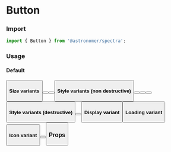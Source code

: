 

<Meta title="Components|Button" component={Button} />

# Button

### Import
```js
import { Button } from '@astronomer/spectra';
```

### Usage

#### Default
<Preview>
  <Story name="Default">
    <Button label="Click here" />
  </Story>
</Preview>

#### Size variants
<Preview>
  <Story name="Small">
    <Button label="Small" buttonSize="small" />
  </Story>
  <Story name="Medium">
    <Button label="Medium" />
  </Story>
  <Story name="Large">
    <Button label="Large" buttonSize="large" />
  </Story>
</Preview>

#### Style variants (non destructive)
<Preview>
  <Story name="Primary">
    <Button label="Primary" buttonStyle="primary" />
  </Story>
  <Story name="Primary Alt">
    <Button label="Primary Alt" buttonStyle="primaryAlt" />
  </Story>
  <Story name="Secondary">
    <Button label="Secondary" buttonStyle="secondary" />
  </Story>
  <Story name="Disabled">
    <Button label="Disabled" isDisabled />
  </Story>
</Preview>

#### Style variants (destructive)
<Preview>
  <Story name="Primary Destructive">
    <Button label="Primary Destructive" buttonStyle="primaryDestructive" />
  </Story>
  <Story name="Secondary Destructive">
    <Button label="Secondary Destructive" buttonStyle="secondaryDestructive" />
  </Story>
</Preview>

#### Display variant
<Preview>
  <Story name="Block">
    <Button label="Container spanning" displayBlock />
  </Story>
</Preview>

#### Loading variant
<Preview>
  <Story name="Loading">
    <Button label="In Flight" inFlight />
  </Story>
</Preview>

#### Icon variant
<Preview>
  <Story name="Icon Left">
    <Button label="Left Icon" iconLeft={FiInfo} />
  </Story>
  <Story name="Icon Right">
    <Button label="Right Icon" iconRight={FiInfo} />
  </Story>
</Preview>

### Props
<Props of={Button} />
